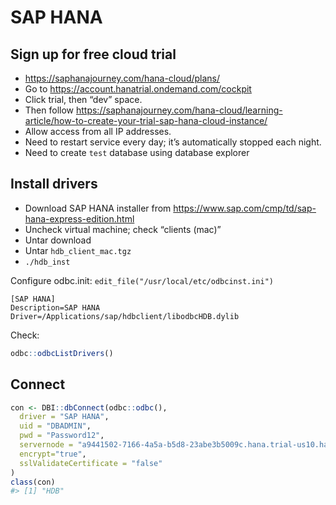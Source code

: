 # SAP HANA

## Sign up for free cloud trial

* <https://saphanajourney.com/hana-cloud/plans/>
* Go to <https://account.hanatrial.ondemand.com/cockpit>
* Click trial, then "dev" space.
* Then follow <https://saphanajourney.com/hana-cloud/learning-article/how-to-create-your-trial-sap-hana-cloud-instance/>
* Allow access from all IP addresses.
* Need to restart service every day; it's automatically stopped each night.
* Need to create `test` database using database explorer

## Install drivers

* Download SAP HANA installer from <https://www.sap.com/cmp/td/sap-hana-express-edition.html>
* Uncheck virtual machine; check "clients (mac)"
* Untar download
* Untar `hdb_client_mac.tgz`
* `./hdb_inst`

Configure odbc.init: `edit_file("/usr/local/etc/odbcinst.ini")`

```
[SAP HANA]
Description=SAP HANA
Driver=/Applications/sap/hdbclient/libodbcHDB.dylib
```

Check:

```r
odbc::odbcListDrivers()
```

## Connect

```r
con <- DBI::dbConnect(odbc::odbc(),
  driver = "SAP HANA",
  uid = "DBADMIN",
  pwd = "Password12",
  servernode = "a9441502-7166-4a5a-b5d8-23abe3b5009c.hana.trial-us10.hanacloud.ondemand.com:443",
  encrypt="true",
  sslValidateCertificate = "false"
)
class(con)
#> [1] "HDB"
```
